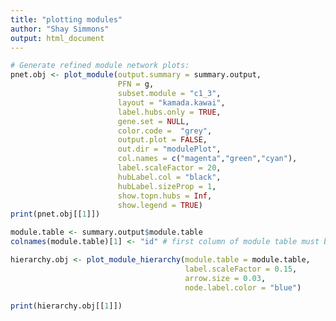 ```yaml
---
title: "plotting modules"
author: "Shay Simmons"
output: html_document
---
```


```r

# Generate refined module network plots:
pnet.obj <- plot_module(output.summary = summary.output,
                        PFN = g,
                        subset.module = "c1_3",
                        layout = "kamada.kawai",
                        label.hubs.only = TRUE,
                        gene.set = NULL,
                        color.code =  "grey",
                        output.plot = FALSE,
                        out.dir = "modulePlot",
                        col.names = c("magenta","green","cyan"),
                        label.scaleFactor = 20,
                        hubLabel.col = "black",
                        hubLabel.sizeProp = 1,
                        show.topn.hubs = Inf,
                        show.legend = TRUE)
print(pnet.obj[[1]])

```


```r

module.table <- summary.output$module.table
colnames(module.table)[1] <- "id" # first column of module table must be labelled as "id".

hierarchy.obj <- plot_module_hierarchy(module.table = module.table,
                                       label.scaleFactor = 0.15,
                                       arrow.size = 0.03,
                                       node.label.color = "blue")

print(hierarchy.obj[[1]])

```



